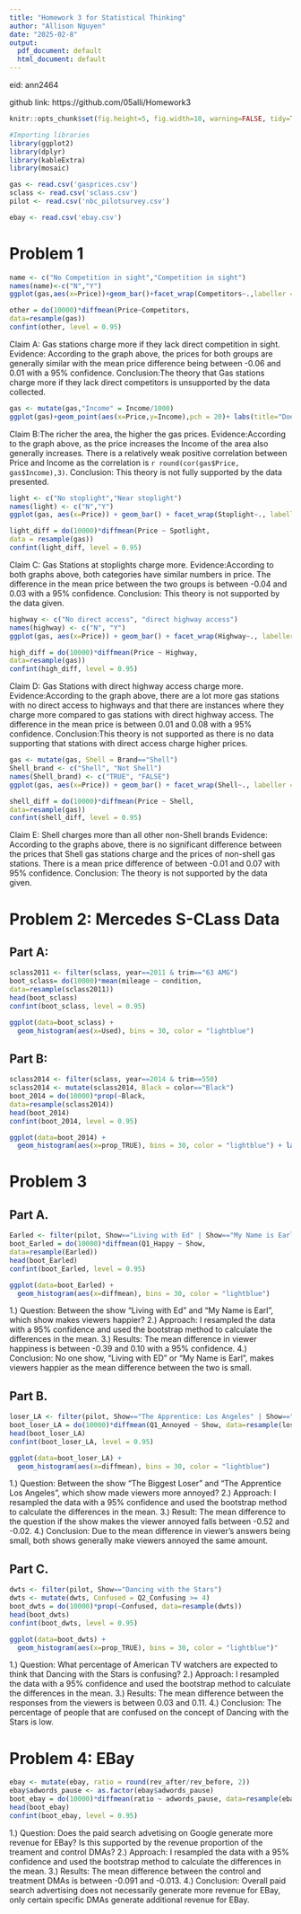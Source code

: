 ---
title: "Homework 3 for Statistical Thinking"
author: "Allison Nguyen"
date: "2025-02-8"
output:
  pdf_document: default
  html_document: default
---
eid: ann2464

github link: https://github.com/05alli/Homework3

```{r global_options, echo=FALSE, message=FALSE}
knitr::opts_chunk$set(fig.height=5, fig.width=10, warning=FALSE, tidy=TRUE, tidy.opts=list(width.cutoff=60))
```
```{r echo=FALSE,message=FALSE}
#Importing libraries
library(ggplot2)
library(dplyr)
library(kableExtra)
library(mosaic)
```

```{r echo=FALSE, message = FALSE}
gas <- read.csv('gasprices.csv')
sclass <- read.csv('sclass.csv')
pilot <- read.csv('nbc_pilotsurvey.csv')

ebay <- read.csv('ebay.csv')
```
# **Problem 1**

```{r echo=FALSE, message=False}
name <- c("No Competition in sight","Competition in sight")
names(name)<-c("N","Y")
ggplot(gas,aes(x=Price))+geom_bar()+facet_wrap(Competitors~.,labeller = labeller(Competitors = name)) + labs(title="Do Competition Affect Gas Prices?", x="Price", y="Number of Gas Stations")+theme(plot.title = element_text(hjust = 0.5))

other = do(10000)*diffmean(Price~Competitors,
data=resample(gas))
confint(other, level = 0.95)
```

Claim A: Gas stations charge more if they lack direct competition in sight.
Evidence: According to the graph above, the prices for both groups are generally similar with the mean price difference being between -0.06 and 0.01 with a 95% confidence.
Conclusion:The theory that Gas stations charge more if they lack direct competitors is unsupported by the data collected.

```{r echo=FALSE, message=False}
gas <- mutate(gas,"Income" = Income/1000)
ggplot(gas)+geom_point(aes(x=Price,y=Income),pch = 20)+ labs(title="Does Income Affect Gas Price?", x="Price",y ="Income in the thousands")+theme(plot.title = element_text(hjust = 0.5))

```

Claim B:The richer the area, the higher the gas prices.
Evidence:According to the graph above, as the price increases the Income of the area also generally increases. There is a relatively weak positive correlation between Price and Income as the correlation is `r round(cor(gas$Price, gas$Income),3)`.
Conclusion: This theory is not fully supported by the data presented.

```{r echo=FALSE, message=False}
light <- c("No stoplight","Near stoplight")
names(light) <- c("N","Y")
ggplot(gas, aes(x=Price)) + geom_bar() + facet_wrap(Stoplight~., labeller = labeller(Stoplight = light)) + labs(title="Do Gas Stations at Stoplights Charge More?", x="Price", y="Number of Gas Stations")+theme(plot.title = element_text(hjust = 0.5))

light_diff = do(10000)*diffmean(Price ~ Spotlight,
data = resample(gas))
confint(light_diff, level = 0.95)
```
Claim C: Gas Stations at stoplights charge more.
Evidence:According to both graphs above, both categories have similar numbers in price. The difference in the mean price between the two groups is between -0.04 and 0.03 with a 95% confidence.
Conclusion: This theory is not supported by the data given.

```{r echo=FALSE, message=False}
highway <- c("No direct access", "direct highway access")
names(highway) <- c("N", "Y")
ggplot(gas, aes(x=Price)) + geom_bar() + facet_wrap(Highway~., labeller = labeller(Highway = highway)) + labs(title="Does having Highway access affect gas prices", x="Price", y="Number of Gas Stations")+theme(plot.title = element_text(hjust = 0.5))

high_diff = do(10000)*diffmean(Price ~ Highway,
data=resample(gas))
confint(high_diff, level = 0.95)
```

Claim D: Gas Stations with direct highway access charge more.
Evidence:According to the graph above, there are a lot more gas stations with no direct access to highways and that there are instances where they charge more compared to gas stations with direct highway access. The difference in the mean price is between 0.01 and 0.08 with a 95% confidence.
Conclusion:This theory is not supported as there is no data supporting that stations with direct access charge higher prices.

```{r echo=FALSE, message=False}
gas <- mutate(gas, Shell = Brand=="Shell")
Shell_brand <- c("Shell", "Not Shell")
names(Shell_brand) <- c("TRUE", "FALSE")
ggplot(gas, aes(x=Price)) + geom_bar() + facet_wrap(Shell~., labeller = labeller(Shell = Shell_brand)) + labs(title= "Comparing the prices of shell and non-shell brands", x="Price", y="Number of Gas Stations")

shell_diff = do(10000)*diffmean(Price ~ Shell,
data=resample(gas))
confint(shell_diff, level = 0.95)
```

Claim E: Shell charges more than all other non-Shell brands
Evidence: According to the graphs above, there is no significant difference between the prices that Shell gas stations charge and the prices of non-shell gas stations. There is a mean price difference of between -0.01 and 0.07 with 95% confidence.
Conclusion: The theory is not supported by the data given.

# **Problem 2: Mercedes S-CLass Data**

## **Part A:**

```{r echo=, message=False}
sclass2011 <- filter(sclass, year==2011 & trim=="63 AMG")
boot_sclass= do(10000)*mean(mileage ~ condition,
data=resample(sclass2011))
head(boot_sclass)
confint(boot_sclass, level = 0.95)

ggplot(data=boot_sclass) + 
  geom_histogram(aes(x=Used), bins = 30, color = "lightblue")
```

## **Part B:**
```{r echo=FALSE, message=False}
sclass2014 <- filter(sclass, year==2014 & trim==550)
sclass2014 <- mutate(sclass2014, Black = color=="Black")
boot_2014 = do(10000)*prop(~Black,
data=resample(sclass2014))
head(boot_2014)
confint(boot_2014, level = 0.95)

ggplot(data=boot_2014) + 
  geom_histogram(aes(x=prop_TRUE), bins = 30, color = "lightblue") + labs(x="Painted Black")
```
# **Problem 3**

## **Part A.**

```{r echo=FALSE, message=False}
Earled <- filter(pilot, Show=="Living with Ed" | Show=="My Name is Earl")
boot_Earled = do(10000)*diffmean(Q1_Happy ~ Show,
data=resample(Earled))
head(boot_Earled)
confint(boot_Earled, level = 0.95)

ggplot(data=boot_Earled) + 
  geom_histogram(aes(x=diffmean), bins = 30, color = "lightblue")
```

1.) Question: Between the show "Living with Ed" and "My Name is Earl", which show makes viewers happier?
2.) Approach: I resampled the data with a 95% confidence and used the bootstrap method to calculate the differences in the mean.
3.) Results: The mean difference in viewer happiness is between -0.39 and 0.10 with a 95% confidence.
4.) Conclusion: No one show, "Living with ED" or "My Name is Earl", makes viewers happier as the mean difference between the two is small.

## **Part B.**

```{r echo=FALSE, message=False}
loser_LA <- filter(pilot, Show=="The Apprentice: Los Angeles" | Show=="The Biggest Loser")
boot_loser_LA = do(10000)*diffmean(Q1_Annoyed ~ Show, data=resample(loser_LA))
head(boot_loser_LA)
confint(boot_loser_LA, level = 0.95)

ggplot(data=boot_loser_LA) + 
  geom_histogram(aes(x=diffmean), bins = 30, color = "lightblue")
```

1.) Question: Between the show "The Biggest Loser" and "The Apprentice Los Angeles", which show made viewers more annoyed?
2.) Approach: I resampled the data with a 95% confidence and used the bootstrap method to calculate the differences in the mean.
3.) Result: The mean difference to the question if the show makes the viewer annoyed falls between -0.52 and -0.02.
4.) Conclusion: Due to the mean difference in viewer's answers being small, both shows generally make viewers annoyed the same amount.

## **Part C.**

```{r echo=FALSE, message=False}
dwts <- filter(pilot, Show=="Dancing with the Stars")
dwts <- mutate(dwts, Confused = Q2_Confusing >= 4)
boot_dwts = do(10000)*prop(~Confused, data=resample(dwts))
head(boot_dwts)
confint(boot_dwts, level = 0.95)

ggplot(data=boot_dwts) + 
  geom_histogram(aes(x=prop_TRUE), bins = 30, color = "lightblue")"
```

1.) Question: What percentage of American TV watchers are expected to think that Dancing with the Stars is confusing?
2.) Approach: I resampled the data with a 95% confidence and used the bootstrap method to calculate the differences in the mean.
3.) Results: The mean difference between the responses from the viewers is between 0.03 and 0.11.
4.) Conclusion: The percentage of people that are confused on the concept of Dancing with the Stars is low.

# **Problem 4: EBay**
```{r echo=FALSE, message=False}
ebay <- mutate(ebay, ratio = round(rev_after/rev_before, 2))
ebay$adwords_pause <- as.factor(ebay$adwords_pause)
boot_ebay = do(10000)*diffmean(ratio ~ adwords_pause, data=resample(ebay))
head(boot_ebay)
confint(boot_ebay, level = 0.95)
```

1.) Question: Does the paid search advetising on Google generate more revenue for EBay? Is this supported by the revenue proportion of the treament and control DMAs?
2.) Approach: I resampled the data with a 95% confidence and used the bootstrap method to calculate the differences in the mean.
3.) Results: The mean difference between the control and treatment DMAs is between -0.091 and -0.013.
4.) Conclusion: Overall paid search advertising does not necessarily generate more revenue for EBay, only certain specific DMAs generate additional revenue for EBay.